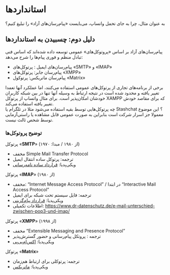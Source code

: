# استاندارد‌ها
به عنوان مثال، چرا به جای تحمل واتساپ، می‌بایست «پیام‌رسان‌های آزاد» را تبلیغ کنیم؟

## دلیل دوم: چسبیدن به استاندارد‌ها
پیام‌رسان‌های آزاد بر اساس «پروتوکل‌های» عمومی توسعه داده شده‌اند که اساس فنی تبادل منظم و فوری پیام‌ها را شرح می‌دهد:

* پیام‌رسان‌های ایمیل : پرتوکل‌های «SMTP» و «IMAP»
* پیام‌رسان جابر: پرتوکل‌های «XMPP»
* پیام‌رسان ماتریکس: پرتوکول «Matrix»

برخی از برنامه‌های تجاری از پرتوکل‌های عمومی استفاده می‌کنند، اما عملکرد آنها تعمدا تغییر یافته و محدود شده است در نتیجه ارتباط به وسیله آنها تنها در بین شبکه کاربران خودشان امکان‌پذیر است. برای مثال واتساپ از پرتوکل‌ XAMPP که برای مقاصد خودش تغییر یافته استفاده می‌کند.  
چه پرتوکل‌هایی توسط بقیه استفاده می‌شود مثلا در تلگرام یا Stashchat ؟ این موضوع معمولا جز اسرار شرکت است بنابر‌این به صورت عمومی قابل مشاهده یا راستی‌آزمایی توسط شحص ثالث نیست.

### توضیح پروتوکل‌ها
پرتوکل «**SMTP**» (از ۱۹۸۰ / مبدا: ۱۹۷۰)
 * مخفف Simple Mail Transfer Protocol
 * ترجمه: پرتوکل ساده انتقال ایمیل
 * ویکی‌پدیا: [قرارداد ساده نامه‌رسانی](https://fa.wikipedia.org/wiki/%D9%82%D8%B1%D8%A7%D8%B1%D8%AF%D8%A7%D8%AF_%D8%B3%D8%A7%D8%AF%D9%87_%D9%86%D8%A7%D9%85%D9%87%E2%80%8C%D8%B1%D8%B3%D8%A7%D9%86%DB%8C)

پرتوکل «**IMAP**» (از ۱۹۸۰)
* مخفف: “Internet Message Access Protocol” / در ابتدا “Interactive Mail Access Protocol”
* ترجمه: فایل سیستم تحت شبکه برای ایمیل
* ویکی‌پدیا: [قرارداد پیام‌گزینی](https://fa.wikipedia.org/wiki/%D9%82%D8%B1%D8%A7%D8%B1%D8%AF%D8%A7%D8%AF_%D9%BE%DB%8C%D8%A7%D9%85%E2%80%8C%DA%AF%D8%B2%DB%8C%D9%86%DB%8C)
* اطلاعات تکمیلی: https://www.dr-datenschutz.de/e-mail-unterschied-zwischen-pop3-und-imap/

پرتوکل «**XMPP**» (از ۱۹۹۸)
* مخفف “Extensible Messaging and Presence Protocol”
* ترجمه : پروتکل پیام‌رسانی و حضور گسترش‌پذیر
* ویکی‌پدیا: [اکس‌ام‌پی‌پی](https://fa.wikipedia.org/wiki/%D8%A7%DA%A9%D8%B3%E2%80%8C%D8%A7%D9%85%E2%80%8C%D9%BE%DB%8C%E2%80%8C%D9%BE%DB%8C)

پرتوکل «**Matrix**»
* ترجمه: پرتوکلی برای ارتباط هم‌زمان
* ویکی‌پدیا: [ماتریکس](https://fa.wikipedia.org/wiki/%D9%85%D8%A7%D8%AA%D8%B1%DB%8C%D8%B3_(%D8%B4%DB%8C%D9%88%D9%87%E2%80%8C%D9%86%D8%A7%D9%85%D9%87))
